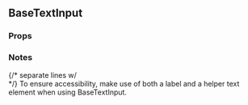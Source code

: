 

<div>
  <h2>BaseTextInput</h2>
  <h3 style={{ position: 'relative', top: '15px' }}>Props</h3>
  <div style={{ marginBottom: '-16px' }}>
    <Props of={BaseTextInput} />
  </div>
  <h3 style={{ marginBottom: '21px' }}>Notes</h3>
  {/* separate lines w/ <br/> */}
  To ensure accessibility, make use of both a label and a helper text element when using BaseTextInput.
</div>
